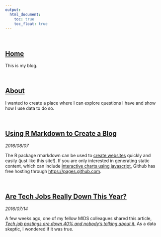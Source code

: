 ```yaml
---
output:
  html_document:
    toc: true
    toc_float: true
---
```


<br>

## [Home](index.html)

This is my blog. 

<br>

## [About](about.html)

I wanted to create a place where I can explore questions I have and show how I use data to do so.

<br>

## [Using R Markdown to Create a Blog](post_2016_08_07.html)

*2016/08/07*

The R package rmarkdown can be used to [create websites](http://rmarkdown.rstudio.com/rmarkdown_websites.html) quickly and easily (just like this site!). If you are only interested in generating static content, which can include [interactive charts using javascript](http://gallery.htmlwidgets.org/), Github has free hosting through <https://pages.github.com>.

<br>

## [Are Tech Jobs Really Down This Year?](post_2016_07_14.html)

*2016/07/14*

A few weeks ago, one of my fellow MIDS colleagues shared this article, *[Tech job postings are down 40% and nobody’s talking about it.](https://medium.com/@cameronmoll/tech-hiring-is-down-40-and-nobodys-talking-about-it-3d6f658d9faf#.tsoc36d6g)* As a data skeptic, I wondered if it was true. 

